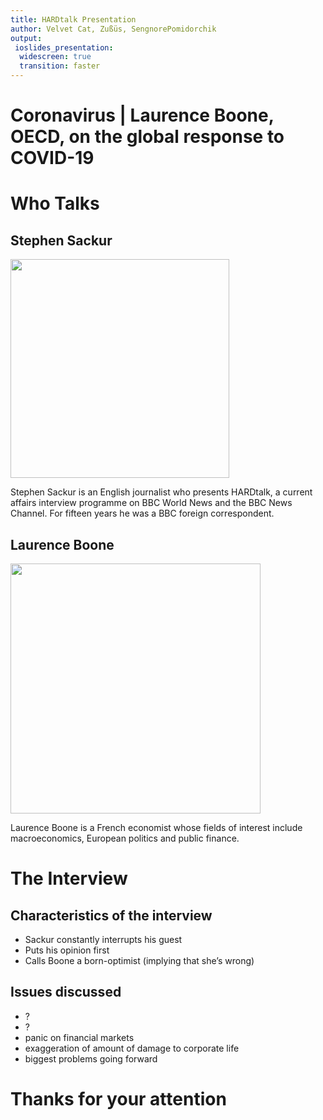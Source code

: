 ```yaml
---
title: HARDtalk Presentation
author: Velvet Cat, Zußüs, SengnorePomidorchik
output:
 ioslides_presentation:
  widescreen: true
  transition: faster
---
```


# Coronavirus | Laurence Boone, OECD, on the global response to COVID-19

# Who Talks

## Stephen Sackur

<div class="columns-2">
![](./sackur.jpg){width=350px}

Stephen Sackur is an English journalist who presents HARDtalk, a current
affairs interview programme on BBC World News and the BBC News Channel. For
fifteen years he was a BBC foreign correspondent.
</div>

## Laurence Boone

<div class="columns-2">
![](./boone.jpg){width=400px}

Laurence Boone is a French economist whose fields of interest include
macroeconomics, European politics and public finance.
</div>

# The Interview

## Characteristics of the interview

- Sackur constantly interrupts his guest
- Puts his opinion first
- Calls Boone a born-optimist (implying that she's wrong)

## Issues discussed

- ?
- ?
- panic on financial markets
- exaggeration of amount of damage to corporate life
- biggest problems going forward

# Thanks for your attention
